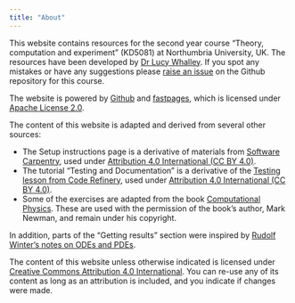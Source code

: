 ```yaml
---
title: "About"
---
```


This website contains resources for the second year course "Theory, computation and experiment" (KD5081) at Northumbria University, UK. The resources have been developed by [Dr Lucy Whalley](https://lucydot.github.io). If you spot any mistakes or have any suggestions please [raise an issue](https://github.com/NU-CEM/Computational_Physics/issues) on the Github repository for this course.

The website is powered by [Github](https://github.com/NU-CEM/CompPhys/) and [fastpages](https://github.com/fastai/fastpages), which is licensed under [Apache License 2.0](https://www.apache.org/licenses/LICENSE-2.0.txt).

The content of this website is adapted and derived from several other sources:

- The Setup instructions page is a derivative of materials from [Software Carpentry](https://software-carpentry.org/), used under [Attribution 4.0 International (CC BY 4.0)](https://creativecommons.org/licenses/by/4.0/).
- The tutorial "Testing and Documentation" is a derivative of the [Testing lesson from Code Refinery](https://coderefinery.github.io/testing/motivation/"), used under [Attribution 4.0 International (CC BY 4.0)](https://creativecommons.org/licenses/by/4.0/). 
- Some of the exercises are adapted from the book [Computational Physics](http://www-personal.umich.edu/~mejn/cp/). These are used with the permission of the book's author, Mark Newman, and remain under his copyright. 

In addition, parts of the "Getting results" section were inspired by [Rudolf Winter's notes on ODEs and PDEs](https://users.aber.ac.uk/ruw/teach/260/).

The content of this website unless otherwise indicated is licensed under [Creative Commons Attribution 4.0 International](https://creativecommons.org/licenses/by/4.0/). You can re-use any of its content as long as an attribution is included, and you indicate if changes were made.

